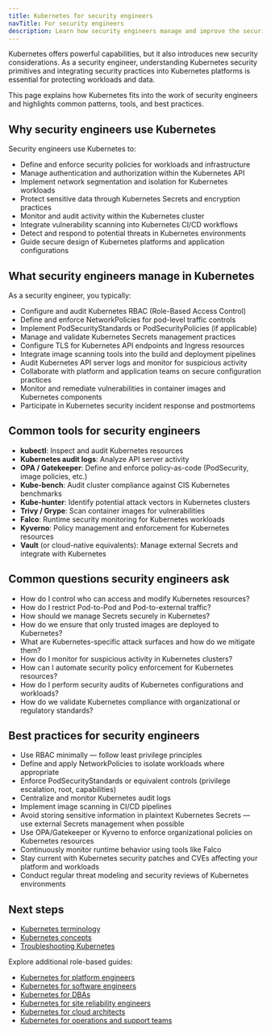 ```yaml
---
title: Kubernetes for security engineers
navTitle: For security engineers
description: Learn how security engineers manage and improve the security posture of Kubernetes platforms and workloads.
---
```


Kubernetes offers powerful capabilities, but it also introduces new security considerations. As a security engineer, understanding Kubernetes security primitives and integrating security practices into Kubernetes platforms is essential for protecting workloads and data.

This page explains how Kubernetes fits into the work of security engineers and highlights common patterns, tools, and best practices.

## Why security engineers use Kubernetes

Security engineers use Kubernetes to:

-   Define and enforce security policies for workloads and infrastructure
-   Manage authentication and authorization within the Kubernetes API
-   Implement network segmentation and isolation for Kubernetes workloads
-   Protect sensitive data through Kubernetes Secrets and encryption practices
-   Monitor and audit activity within the Kubernetes cluster
-   Integrate vulnerability scanning into Kubernetes CI/CD workflows
-   Detect and respond to potential threats in Kubernetes environments
-   Guide secure design of Kubernetes platforms and application configurations

## What security engineers manage in Kubernetes

As a security engineer, you typically:

-   Configure and audit Kubernetes RBAC (Role-Based Access Control)
-   Define and enforce NetworkPolicies for pod-level traffic controls
-   Implement PodSecurityStandards or PodSecurityPolicies (if applicable)
-   Manage and validate Kubernetes Secrets management practices
-   Configure TLS for Kubernetes API endpoints and Ingress resources
-   Integrate image scanning tools into the build and deployment pipelines
-   Audit Kubernetes API server logs and monitor for suspicious activity
-   Collaborate with platform and application teams on secure configuration practices
-   Monitor and remediate vulnerabilities in container images and Kubernetes components
-   Participate in Kubernetes security incident response and postmortems

## Common tools for security engineers

-   **kubectl**: Inspect and audit Kubernetes resources
-   **Kubernetes audit logs**: Analyze API server activity
-   **OPA / Gatekeeper**: Define and enforce policy-as-code (PodSecurity, image policies, etc.)
-   **Kube-bench**: Audit cluster compliance against CIS Kubernetes benchmarks
-   **Kube-hunter**: Identify potential attack vectors in Kubernetes clusters
-   **Trivy / Grype**: Scan container images for vulnerabilities
-   **Falco**: Runtime security monitoring for Kubernetes workloads
-   **Kyverno**: Policy management and enforcement for Kubernetes resources
-   **Vault** (or cloud-native equivalents): Manage external Secrets and integrate with Kubernetes

## Common questions security engineers ask

-   How do I control who can access and modify Kubernetes resources?
-   How do I restrict Pod-to-Pod and Pod-to-external traffic?
-   How should we manage Secrets securely in Kubernetes?
-   How do we ensure that only trusted images are deployed to Kubernetes?
-   What are Kubernetes-specific attack surfaces and how do we mitigate them?
-   How do I monitor for suspicious activity in Kubernetes clusters?
-   How can I automate security policy enforcement for Kubernetes resources?
-   How do I perform security audits of Kubernetes configurations and workloads?
-   How do we validate Kubernetes compliance with organizational or regulatory standards?

## Best practices for security engineers

-   Use RBAC minimally — follow least privilege principles
-   Define and apply NetworkPolicies to isolate workloads where appropriate
-   Enforce PodSecurityStandards or equivalent controls (privilege escalation, root, capabilities)
-   Centralize and monitor Kubernetes audit logs
-   Implement image scanning in CI/CD pipelines
-   Avoid storing sensitive information in plaintext Kubernetes Secrets — use external Secrets management when possible
-   Use OPA/Gatekeeper or Kyverno to enforce organizational policies on Kubernetes resources
-   Continuously monitor runtime behavior using tools like Falco
-   Stay current with Kubernetes security patches and CVEs affecting your platform and workloads
-   Conduct regular threat modeling and security reviews of Kubernetes environments

## Next steps

-   [Kubernetes terminology](/portal/kubernetes/learn/explained/terminology)
-   [Kubernetes concepts](/portal/kubernetes/learn/explained/kubernetes-concepts)
-   [Troubleshooting Kubernetes](/portal/kubernetes/learn/how-to/troubleshooting-on-kubernetes/)

Explore additional role-based guides:

-   [Kubernetes for platform engineers](./platform-engineers)
-   [Kubernetes for software engineers](./software-engineers)
-   [Kubernetes for DBAs](./dbas)
-   [Kubernetes for site reliability engineers](./sres)
-   [Kubernetes for cloud architects](./cloud-architects)
-   [Kubernetes for operations and support teams](./operations-support)
